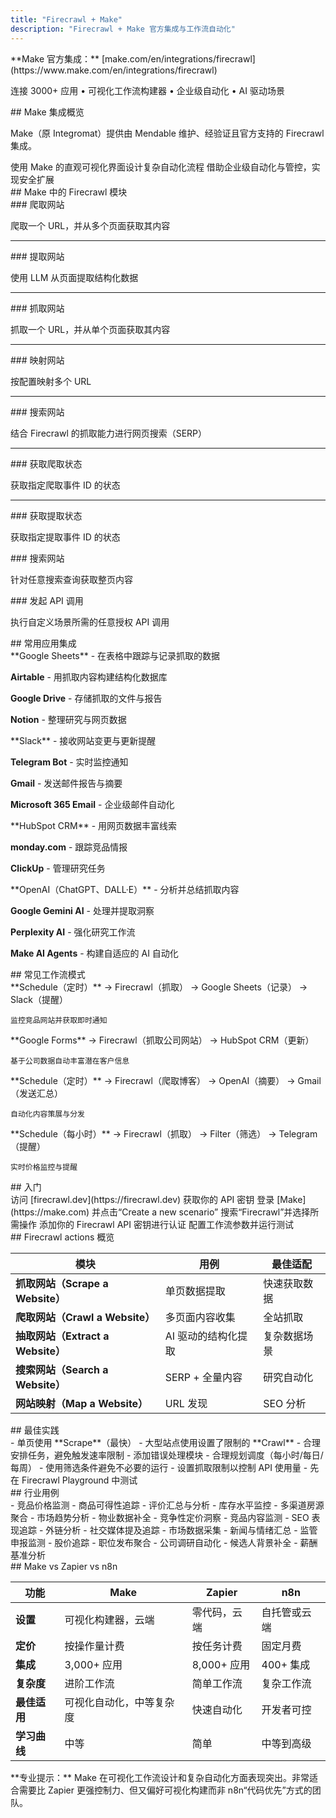 ```yaml
---
title: "Firecrawl + Make"
description: "Firecrawl + Make 官方集成与工作流自动化"
---
```


<Note>
**Make 官方集成：** [make.com/en/integrations/firecrawl](https://www.make.com/en/integrations/firecrawl)

连接 3000+ 应用 • 可视化工作流构建器 • 企业级自动化 • AI 驱动场景
</Note>

<div id="make-integration-overview">
  ## Make 集成概览
</div>

Make（原 Integromat）提供由 Mendable 维护、经验证且官方支持的 Firecrawl 集成。

<CardGroup cols={2}>
  <Card title="可视化工作流构建器" icon="diagram-project">
    使用 Make 的直观可视化界面设计复杂自动化流程
  </Card>

  <Card title="企业级就绪" icon="building">
    借助企业级自动化与管控，实现安全扩展
  </Card>
</CardGroup>

<div id="firecrawl-modules-in-make">
  ## Make 中的 Firecrawl 模块
</div>

<AccordionGroup>
  <Accordion title="actions（7 个模块）" icon="bolt">

<div id="crawl-a-website">
  ### 爬取网站
</div>

爬取一个 URL，并从多个页面获取其内容

---

<div id="extract-a-website">
  ### 提取网站
</div>

使用 LLM 从页面提取结构化数据

---

<div id="scrape-a-website">
  ### 抓取网站
</div>

抓取一个 URL，并从单个页面获取其内容

---

<div id="map-a-website">
  ### 映射网站
</div>

按配置映射多个 URL

---

<div id="search-a-website">
  ### 搜索网站
</div>

结合 Firecrawl 的抓取能力进行网页搜索（SERP）

---

<div id="get-crawl-status">
  ### 获取爬取状态
</div>

获取指定爬取事件 ID 的状态

---

<div id="get-extract-status">
  ### 获取提取状态
</div>

获取指定提取事件 ID 的状态

  </Accordion>

  <Accordion title="搜索（1 个模块）" icon="magnifying-glass">

<div id="search-a-website">
  ### 搜索网站
</div>

针对任意搜索查询获取整页内容

  </Accordion>

  <Accordion title="高级" icon="code">

<div id="make-an-api-call">
  ### 发起 API 调用
</div>

执行自定义场景所需的任意授权 API 调用

  </Accordion>
</AccordionGroup>

<div id="popular-app-integrations">
  ## 常用应用集成
</div>

<Tabs>
  <Tab title="数据存储">
**Google Sheets** - 在表格中跟踪与记录抓取的数据

**Airtable** - 用抓取内容构建结构化数据库

**Google Drive** - 存储抓取的文件与报告

**Notion** - 整理研究与网页数据
  </Tab>

  <Tab title="通信">
**Slack** - 接收网站变更与更新提醒

**Telegram Bot** - 实时监控通知

**Gmail** - 发送邮件报告与摘要

**Microsoft 365 Email** - 企业级邮件自动化
  </Tab>

  <Tab title="CRM 与销售">
**HubSpot CRM** - 用网页数据丰富线索

**monday.com** - 跟踪竞品情报

**ClickUp** - 管理研究任务
  </Tab>

  <Tab title="AI 工具">
**OpenAI（ChatGPT、DALL·E）** - 分析并总结抓取内容

**Google Gemini AI** - 处理并提取洞察

**Perplexity AI** - 强化研究工作流

**Make AI Agents** - 构建自适应的 AI 自动化
  </Tab>
</Tabs>

<div id="common-workflow-patterns">
  ## 常见工作流模式
</div>

<CardGroup cols={2}>
  <Card title="Competitor Monitoring" icon="binoculars">
    **Schedule（定时）** → Firecrawl（抓取） → Google Sheets（记录） → Slack（提醒）

    监控竞品网站并获取即时通知
  </Card>

  <Card title="Lead Enrichment" icon="users">
    **Google Forms** → Firecrawl（抓取公司网站） → HubSpot CRM（更新）

    基于公司数据自动丰富潜在客户信息
  </Card>

  <Card title="Content Aggregation" icon="newspaper">
    **Schedule（定时）** → Firecrawl（爬取博客） → OpenAI（摘要） → Gmail（发送汇总）

    自动化内容策展与分发
  </Card>

  <Card title="Price Monitoring" icon="chart-line">
    **Schedule（每小时）** → Firecrawl（抓取） → Filter（筛选） → Telegram（提醒）

    实时价格监控与提醒
  </Card>
</CardGroup>

<div id="getting-started">
  ## 入门
</div>

<Steps>
  <Step title="注册 Firecrawl">
    访问 [firecrawl.dev](https://firecrawl.dev) 获取你的 API 密钥
  </Step>

  <Step title="在 Make 中创建场景">
    登录 [Make](https://make.com) 并点击“Create a new scenario”
  </Step>

  <Step title="添加 Firecrawl 模块">
    搜索“Firecrawl”并选择所需操作
  </Step>

  <Step title="使用 API 密钥连接">
    添加你的 Firecrawl API 密钥进行认证
  </Step>

  <Step title="配置与测试">
    配置工作流参数并运行测试
  </Step>
</Steps>

<div id="firecrawl-actions-overview">
  ## Firecrawl actions 概览
</div>

| 模块 | 用例 | 最佳适配 |
|--------|----------|----------|
| **抓取网站（Scrape a Website）** | 单页数据提取 | 快速获取数据 |
| **爬取网站（Crawl a Website）** | 多页面内容收集 | 全站抓取 |
| **抽取网站（Extract a Website）** | AI 驱动的结构化提取 | 复杂数据场景 |
| **搜索网站（Search a Website）** | SERP + 全量内容 | 研究自动化 |
| **网站映射（Map a Website）** | URL 发现 | SEO 分析 |

<div id="best-practices">
  ## 最佳实践
</div>

<CardGroup cols={2}>
  <Card title="性能" icon="gauge-high">
    - 单页使用 **Scrape**（最快）
    - 大型站点使用设置了限制的 **Crawl**
    - 合理安排任务，避免触发速率限制
    - 添加错误处理模块
  </Card>

  <Card title="成本优化" icon="piggy-bank">
    - 合理规划调度（每小时/每日/每周）
    - 使用筛选条件避免不必要的运行
    - 设置抓取限制以控制 API 使用量
    - 先在 Firecrawl Playground 中测试
  </Card>
</CardGroup>

<div id="industry-use-cases">
  ## 行业用例
</div>

<AccordionGroup>
  <Accordion title="E-commerce" icon="cart-shopping">
    - 竞品价格监测
    - 商品可得性追踪
    - 评价汇总与分析
    - 库存水平监控
  </Accordion>

  <Accordion title="Real Estate" icon="house">
    - 多渠道房源聚合
    - 市场趋势分析
    - 物业数据补全
    - 竞争性定价洞察
  </Accordion>

  <Accordion title="Marketing" icon="bullhorn">
    - 竞品内容监测
    - SEO 表现追踪
    - 外链分析
    - 社交媒体提及追踪
  </Accordion>

  <Accordion title="Finance" icon="chart-line">
    - 市场数据采集
    - 新闻与情绪汇总
    - 监管申报监测
    - 股价追踪
  </Accordion>

  <Accordion title="HR & Recruitment" icon="user-tie">
    - 职位发布聚合
    - 公司调研自动化
    - 候选人背景补全
    - 薪酬基准分析
  </Accordion>
</AccordionGroup>

<div id="make-vs-zapier-vs-n8n">
  ## Make vs Zapier vs n8n
</div>

| 功能 | Make | Zapier | n8n |
|---------|------|--------|-----|
| **设置** | 可视化构建器，云端 | 零代码，云端 | 自托管或云端 |
| **定价** | 按操作量计费 | 按任务计费 | 固定月费 |
| **集成** | 3,000+ 应用 | 8,000+ 应用 | 400+ 集成 |
| **复杂度** | 进阶工作流 | 简单工作流 | 复杂工作流 |
| **最佳适用** | 可视化自动化，中等复杂度 | 快速自动化 | 开发者可控 |
| **学习曲线** | 中等 | 简单 | 中等到高级 |

<Tip>
**专业提示：** Make 在可视化工作流设计和复杂自动化方面表现突出。非常适合需要比 Zapier 更强控制力、但又偏好可视化构建而非 n8n“代码优先”方式的团队。
</Tip>